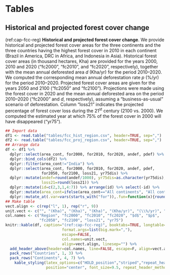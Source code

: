 # Tables

<!------------------------------------>
<!-- Historical forest cover change -->
<!------------------------------------>

## Historical and projected forest cover change

(ref:cap-fcc-reg) **Historical and projected forest cover change**. We provide historical and projected forest cover areas for the three continents and the three countries having the highest forest cover in 2010 in each continent (Brazil in America, DRC in Africa, and Indonesia in Asia). Historical forest cover areas (in thousand hectares, Kha) are provided for the years 2000, 2010 and 2020 ("fc2000", "fc2010", and "fc2020", respectively), together with the mean annual deforested area $d$ (Kha/yr) for the period 2010--2020. We computed the corresponding mean annual deforestation rate $p$ (%/yr) for the period 2010--2020. Projected forest cover areas are given for the years 2050 and 2100 ("fc2050" and "fc2100"). Projections were made using the forest cover in 2020 and the mean annual deforested area on the period 2010--2020 ("fc2000" and $d$, respectively), assuming a "business-as-usual" scenario of deforestation. Column "loss21" indicates the projected percentage of forest cover loss during the 21$^\text{st}$ century (2100 vs. 2000). We computed the estimated year at which 75% of the forest cover in 2000 will have disappeared ("yr75").\vspace{0.5cm} 

```r
## Import data
df1 <- read.table("tables/fcc_hist_region.csv", header=TRUE, sep=",")
df2 <- read.table("tables/fcc_proj_region.csv", header=TRUE, sep=",")
## Arrange data
df <- df1 %>%
  dplyr::select(area_cont, for2000, for2010, for2020, andef, pdef) %>%
  dplyr::bind_cols(df2) %>%
  dplyr::filter(area_cont!="India") %>%
  dplyr::select(area_cont, for2000, for2010, for2020, andef, pdef,
                for2050, for2100, loss21, yr75dis) %>%
  dplyr::mutate(andef=round(andef/1000), yr75dis=as.character(yr75dis),
                loss21=round(loss21)) %>%
  dplyr::mutate(id=c(2,3,1,4:7)) %>% arrange(id) %>% select(-id) %>%
  dplyr::mutate(area_cont=ifelse(area_cont=="All continents", "All cont.", area_cont)) %>%
  dplyr::mutate_at(.var=vars(starts_with("for")),.fun=function(x){round(x/1000)})
## Make table
vect.align <- c(rep("l", 1), rep("r", 9))
unit.vect <- c("", "(Kha)", "(Kha)", "(Kha)", "(Kha/yr)", "(\\%/yr)", "(Kha)", "(Kha)", "(\\%)", "")
col.names <- c("Region", "fc2000", "fc2010", "fc2020", "$d$", "$p$",
               "fc2050", "fc2100", "loss21", "yr75")
knitr::kable(df, caption="(ref:cap-fcc-reg)", booktabs=TRUE, longtable=FALSE,
						 format.args=list(big.mark=","),
						 escape=FALSE,
						 col.names=unit.vect,
						 align=vect.align, linesep="") %>%
  add_header_above(header=col.names, line=FALSE, escape=F, align=vect.align) %>%
  pack_rows("Countries", 1, 3) %>%
  pack_rows("Continents", 4, 7) %>%
	kable_styling(latex_options=c("HOLD_position","striped","repeat_header"), full_width=FALSE,
	              position="center", font_size=9.5, repeat_header_method="replace")
```

\newpage
